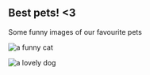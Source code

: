 ## Best pets! <3

<ParagraphComponent props="I am a new paragraph" />

Some funny images of our favourite pets

![a funny cat](funny-cat.gif)

![a lovely dog](lovely-dog.png)
